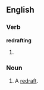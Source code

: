 ==English==

===Verb===
'''redrafting'''

# {{present participle of|[[redraft]]}}

===Noun===
{{en-noun}}

# A [[redraft]].